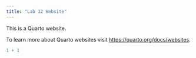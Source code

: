 ```yaml
---
title: "Lab 12 Website"
---
```


This is a Quarto website.

To learn more about Quarto websites visit <https://quarto.org/docs/websites>.

```r
1 + 1
```
